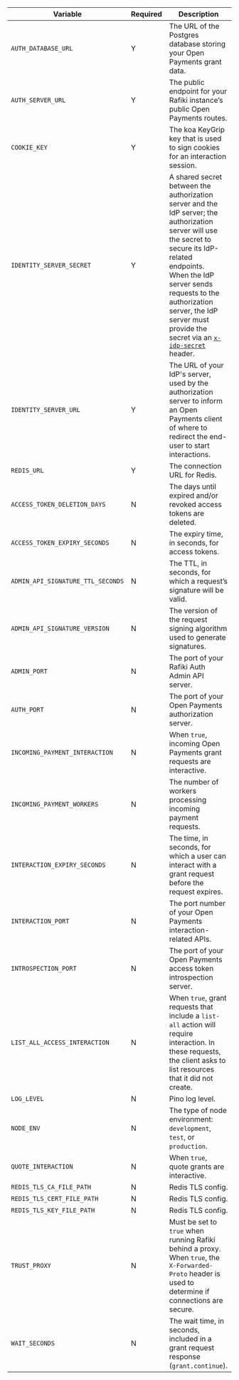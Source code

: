 
<div class="overflow-table">

| Variable                          | Required | Description                                                                                                                                                                                                                                                                                                                                                        |
| --------------------------------- | -------- | ------------------------------------------------------------------------------------------------------------------------------------------------------------------------------------------------------------------------------------------------------------------------------------------------------------------------------------------------------------------ |
| `AUTH_DATABASE_URL`               | Y        | The URL of the Postgres database storing your Open Payments grant data.                                                                                                                                                                                                                                                                                            |
| `AUTH_SERVER_URL`                 | Y        | The public endpoint for your Rafiki instance’s public Open Payments routes.                                                                                                                                                                                                                                                                                        |
| `COOKIE_KEY`                      | Y        | The <LinkOut href="https://koajs.com/#app-keys-">koa KeyGrip key</LinkOut> that is used to sign cookies for an interaction session.                                                                                                                                                                                                                                |
| `IDENTITY_SERVER_SECRET`          | Y        | A shared secret between the authorization server and the IdP server; the authorization server will use the secret to secure its IdP-related endpoints.<br/>When the IdP server sends requests to the authorization server, the IdP server must provide the secret via an [`x-idp-secret`](/integration/requirements/open-payments/idp#x-idp-secret-header) header. |
| `IDENTITY_SERVER_URL`             | Y        | The URL of your IdP's server, used by the authorization server to inform an Open Payments client of where to redirect the end-user to start interactions.                                                                                                                                                                                                          |
| `REDIS_URL`                       | Y        | The connection URL for Redis.                                                                                                                                                                                                                                                                                                                                      |
| `ACCESS_TOKEN_DELETION_DAYS`      | N        | The days until expired and/or revoked access tokens are deleted.                                                                                                                                                                                                                                                                                                   |
| `ACCESS_TOKEN_EXPIRY_SECONDS`     | N        | The expiry time, in seconds, for access tokens.                                                                                                                                                                                                                                                                                                                    |
| `ADMIN_API_SIGNATURE_TTL_SECONDS` | N        | The TTL, in seconds, for which a request’s signature will be valid.                                                                                                                                                                                                                                                                                                |
| `ADMIN_API_SIGNATURE_VERSION`     | N        | The version of the request signing algorithm used to generate signatures.                                                                                                                                                                                                                                                                                          |
| `ADMIN_PORT`                      | N        | The port of your Rafiki Auth Admin API server.                                                                                                                                                                                                                                                                                                                     |
| `AUTH_PORT`                       | N        | The port of your Open Payments authorization server.                                                                                                                                                                                                                                                                                                               |
| `INCOMING_PAYMENT_INTERACTION`    | N        | When `true`, incoming Open Payments grant requests are interactive.                                                                                                                                                                                                                                                                                                |
| `INCOMING_PAYMENT_WORKERS`        | N        | The number of workers processing incoming payment requests.                                                                                                                                                                                                                                                                                                        |
| `INTERACTION_EXPIRY_SECONDS`      | N        | The time, in seconds, for which a user can interact with a grant request before the request expires.                                                                                                                                                                                                                                                               |
| `INTERACTION_PORT`                | N        | The port number of your Open Payments interaction-related APIs.                                                                                                                                                                                                                                                                                                    |
| `INTROSPECTION_PORT`              | N        | The port of your Open Payments access token introspection server.                                                                                                                                                                                                                                                                                                  |
| `LIST_ALL_ACCESS_INTERACTION`     | N        | When `true`, grant requests that include a `list-all` action will require interaction. In these requests, the client asks to list resources that it did not create.                                                                                                                                                                                                |
| `LOG_LEVEL`                       | N        | <LinkOut href="https://getpino.io/#/docs/api?id=levels">Pino log level</LinkOut>.                                                                                                                                                                                                                                                                                  |
| `NODE_ENV`                        | N        | The type of node environment: `development`, `test`, or `production`.                                                                                                                                                                                                                                                                                              |
| `QUOTE_INTERACTION`               | N        | When `true`, quote grants are interactive.                                                                                                                                                                                                                                                                                                                         |
| `REDIS_TLS_CA_FILE_PATH`          | N        | <LinkOut href="https://redis.io/docs/latest/operate/oss_and_stack/management/security/encryption/">Redis TLS config</LinkOut>.                                                                                                                                                                                                                                     |
| `REDIS_TLS_CERT_FILE_PATH`        | N        | <LinkOut href="https://redis.io/docs/latest/operate/oss_and_stack/management/security/encryption/">Redis TLS config</LinkOut>.                                                                                                                                                                                                                                     |
| `REDIS_TLS_KEY_FILE_PATH`         | N        | <LinkOut href="https://redis.io/docs/latest/operate/oss_and_stack/management/security/encryption/">Redis TLS config</LinkOut>.                                                                                                                                                                                                                                     |
| `TRUST_PROXY`                     | N        | Must be set to `true` when running Rafiki behind a proxy. When `true`, the `X-Forwarded-Proto` header is used to determine if connections are secure.                                                                                                                                                                                                              |
| `WAIT_SECONDS`                    | N        | The wait time, in seconds, included in a grant request response (`grant.continue`).                                                                                                                                                                                                                                                                                |

</div>
